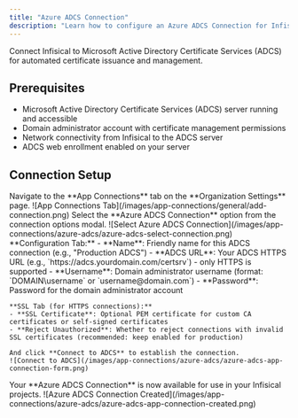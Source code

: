 ```yaml
---
title: "Azure ADCS Connection"
description: "Learn how to configure an Azure ADCS Connection for Infisical certificate management."
---
```


Connect Infisical to Microsoft Active Directory Certificate Services (ADCS) for automated certificate issuance and management.

## Prerequisites

- Microsoft Active Directory Certificate Services (ADCS) server running and accessible
- Domain administrator account with certificate management permissions
- Network connectivity from Infisical to the ADCS server
- ADCS web enrollment enabled on your server

## Connection Setup

<Steps>
    <Step title="Navigate to App Connections">
      Navigate to the **App Connections** tab on the **Organization Settings** page.
      ![App Connections Tab](/images/app-connections/general/add-connection.png)
    </Step>
    <Step title="Add Connection">
      Select the **Azure ADCS Connection** option from the connection options modal.
      ![Select Azure ADCS Connection](/images/app-connections/azure-adcs/azure-adcs-select-connection.png)
    </Step>
    <Step title="Configure Connection Details">
      **Configuration Tab:**
    - **Name**: Friendly name for this ADCS connection (e.g., "Production ADCS")
    - **ADCS URL**: Your ADCS HTTPS URL (e.g., `https://adcs.yourdomain.com/certsrv`) - only HTTPS is supported
    - **Username**: Domain administrator username (format: `DOMAIN\username` or `username@domain.com`)
    - **Password**: Password for the domain administrator account
    
    **SSL Tab (for HTTPS connections):**
    - **SSL Certificate**: Optional PEM certificate for custom CA certificates or self-signed certificates
    - **Reject Unauthorized**: Whether to reject connections with invalid SSL certificates (recommended: keep enabled for production)

    And click **Connect to ADCS** to establish the connection. 
    ![Connect to ADCS](/images/app-connections/azure-adcs/azure-adcs-app-connection-form.png)
  </Step>
  <Step title="Connection Created">
    Your **Azure ADCS Connection** is now available for use in your Infisical projects. ![Azure ADCS Connection Created](/images/app-connections/azure-adcs/azure-adcs-app-connection-created.png)
  </Step>
</Steps>

